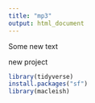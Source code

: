 ```yaml
---
title: "mp3"
output: html_document
---
```

Some new text

new project

```r
library(tidyverse)
install.packages("sf")
library(macleish)
```
